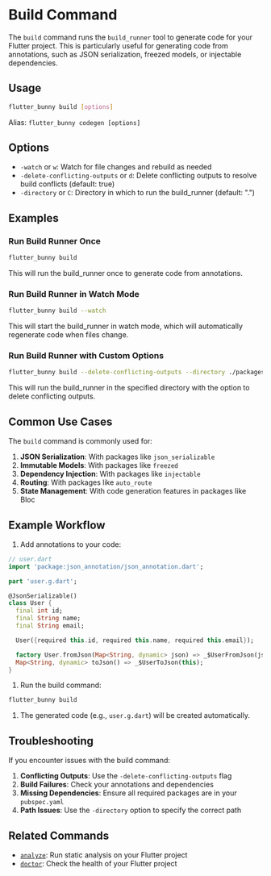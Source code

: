 # Build Command

The `build` command runs the `build_runner` tool to generate code for your Flutter project. This is particularly useful for generating code from annotations, such as JSON serialization, freezed models, or injectable dependencies.

## Usage

```bash
flutter_bunny build [options]

```

Alias: `flutter_bunny codegen [options]`

## Options

- `-watch` or `w`: Watch for file changes and rebuild as needed
- `-delete-conflicting-outputs` or `d`: Delete conflicting outputs to resolve build conflicts (default: true)
- `-directory` or `C`: Directory in which to run the build_runner (default: ".")

## Examples

### Run Build Runner Once

```bash
flutter_bunny build

```

This will run the build_runner once to generate code from annotations.

### Run Build Runner in Watch Mode

```bash
flutter_bunny build --watch

```

This will start the build_runner in watch mode, which will automatically regenerate code when files change.

### Run Build Runner with Custom Options

```bash
flutter_bunny build --delete-conflicting-outputs --directory ./packages/my_package

```

This will run the build_runner in the specified directory with the option to delete conflicting outputs.

## Common Use Cases

The `build` command is commonly used for:

1. **JSON Serialization**: With packages like `json_serializable`
2. **Immutable Models**: With packages like `freezed`
3. **Dependency Injection**: With packages like `injectable`
4. **Routing**: With packages like `auto_route`
5. **State Management**: With code generation features in packages like Bloc

## Example Workflow

1. Add annotations to your code:

```dart
// user.dart
import 'package:json_annotation/json_annotation.dart';

part 'user.g.dart';

@JsonSerializable()
class User {
  final int id;
  final String name;
  final String email;

  User({required this.id, required this.name, required this.email});

  factory User.fromJson(Map<String, dynamic> json) => _$UserFromJson(json);
  Map<String, dynamic> toJson() => _$UserToJson(this);
}

```

1. Run the build command:

```bash
flutter_bunny build

```

1. The generated code (e.g., `user.g.dart`) will be created automatically.

## Troubleshooting

If you encounter issues with the build command:

1. **Conflicting Outputs**: Use the `-delete-conflicting-outputs` flag
2. **Build Failures**: Check your annotations and dependencies
3. **Missing Dependencies**: Ensure all required packages are in your `pubspec.yaml`
4. **Path Issues**: Use the `-directory` option to specify the correct path

## Related Commands

- [`analyze`](analyze): Run static analysis on your Flutter project
- [`doctor`](doctor): Check the health of your Flutter project
